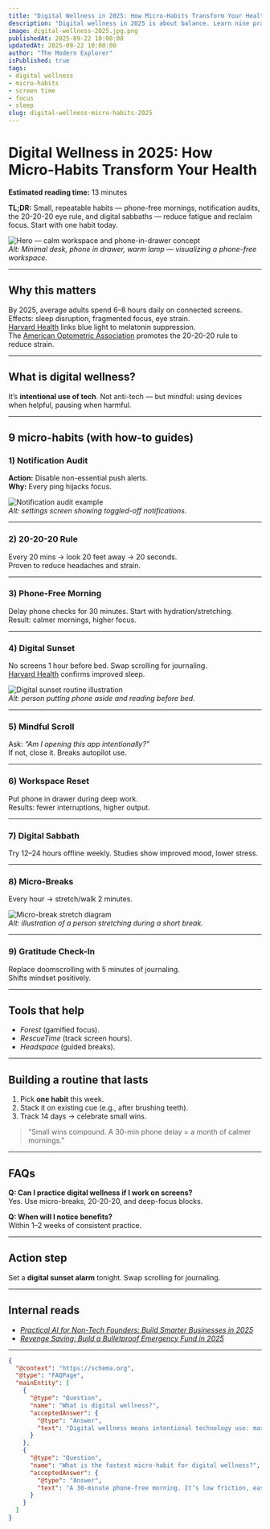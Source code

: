 ```yaml
---
title: "Digital Wellness in 2025: How Micro-Habits Transform Your Health"
description: "Digital wellness in 2025 is about balance. Learn nine practical micro-habits that reduce screen fatigue, improve focus, and protect sleep with tiny daily actions that actually stick."
image: digital-wellness-2025.jpg.png
publishedAt: 2025-09-22 10:00:00
updatedAt: 2025-09-22 10:00:00
author: "The Modern Explorer"
isPublished: true
tags:
- digital wellness
- micro-habits
- screen time
- focus
- sleep
slug: digital-wellness-micro-habits-2025
---
```


# Digital Wellness in 2025: How Micro-Habits Transform Your Health

**Estimated reading time:** 13 minutes  

**TL;DR:** Small, repeatable habits — phone-free mornings, notification audits, the 20-20-20 eye rule, and digital sabbaths — reduce fatigue and reclaim focus. Start with one habit today.

![Hero — calm workspace and phone-in-drawer concept](/blogs/digital-wellness-hero.jpg)  
*Alt: Minimal desk, phone in drawer, warm lamp — visualizing a phone-free workspace.*

---

## Why this matters

By 2025, average adults spend 6–8 hours daily on connected screens. Effects: sleep disruption, fragmented focus, eye strain.  
[Harvard Health](https://www.health.harvard.edu/staying-healthy/blue-light-has-a-dark-side) links blue light to melatonin suppression.  
The [American Optometric Association](https://www.aoa.org/) promotes the 20-20-20 rule to reduce strain.  

---

## What is digital wellness?

It’s **intentional use of tech**. Not anti-tech — but mindful: using devices when helpful, pausing when harmful.  

---

## 9 micro-habits (with how-to guides)

### 1) Notification Audit
**Action:** Disable non-essential push alerts.  
**Why:** Every ping hijacks focus.  

![Notification audit example](/blogs/digital-wellness-notification-audit.png)  
*Alt: settings screen showing toggled-off notifications.*

---

### 2) 20-20-20 Rule
Every 20 mins → look 20 feet away → 20 seconds.  
Proven to reduce headaches and strain.  

---

### 3) Phone-Free Morning
Delay phone checks for 30 minutes. Start with hydration/stretching.  
Result: calmer mornings, higher focus.  

---

### 4) Digital Sunset
No screens 1 hour before bed. Swap scrolling for journaling.  
[Harvard Health](https://www.health.harvard.edu/staying-healthy/blue-light-has-a-dark-side) confirms improved sleep.  

![Digital sunset routine illustration](/blogs/digital-sunset-illustration.jpg)  
*Alt: person putting phone aside and reading before bed.*

---

### 5) Mindful Scroll
Ask: *“Am I opening this app intentionally?”*  
If not, close it. Breaks autopilot use.

---

### 6) Workspace Reset
Put phone in drawer during deep work.  
Results: fewer interruptions, higher output.  

---

### 7) Digital Sabbath
Try 12–24 hours offline weekly. Studies show improved mood, lower stress.

---

### 8) Micro-Breaks
Every hour → stretch/walk 2 minutes.  

![Micro-break stretch diagram](/blogs/digital-micro-break.jpg)  
*Alt: illustration of a person stretching during a short break.*

---

### 9) Gratitude Check-In
Replace doomscrolling with 5 minutes of journaling.  
Shifts mindset positively.

---

## Tools that help

- *Forest* (gamified focus).  
- *RescueTime* (track screen hours).  
- *Headspace* (guided breaks).  

---

## Building a routine that lasts

1. Pick **one habit** this week.  
2. Stack it on existing cue (e.g., after brushing teeth).  
3. Track 14 days → celebrate small wins.  

> “Small wins compound. A 30-min phone delay = a month of calmer mornings.”

---

## FAQs

**Q: Can I practice digital wellness if I work on screens?**  
Yes. Use micro-breaks, 20-20-20, and deep-focus blocks.  

**Q: When will I notice benefits?**  
Within 1–2 weeks of consistent practice.  

---

## Action step

Set a **digital sunset alarm** tonight. Swap scrolling for journaling.

---

## Internal reads

- *[Practical AI for Non-Tech Founders: Build Smarter Businesses in 2025](/practical-ai-for-non-tech-founders-2025)*  
- *[Revenge Saving: Build a Bulletproof Emergency Fund in 2025](/revenge-saving-emergency-fund-2025)*  

---

```json
{
  "@context": "https://schema.org",
  "@type": "FAQPage",
  "mainEntity": [
    {
      "@type": "Question",
      "name": "What is digital wellness?",
      "acceptedAnswer": {
        "@type": "Answer",
        "text": "Digital wellness means intentional technology use: maximizing benefits while minimizing harms like fatigue, distraction, and poor sleep."
      }
    },
    {
      "@type": "Question",
      "name": "What is the fastest micro-habit for digital wellness?",
      "acceptedAnswer": {
        "@type": "Answer",
        "text": "A 30-minute phone-free morning. It’s low friction, easy to try, and delivers immediate focus benefits."
      }
    }
  ]
}
```

